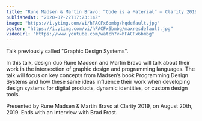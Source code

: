 ```yaml
---
title: "Rune Madsen & Martin Bravo: ”Code is a Material” — Clarity 2019"
publishedAt: "2020-07-22T17:23:14Z"
image: "https://i.ytimg.com/vi/hFACFx6bmbg/hqdefault.jpg"
poster: "https://i.ytimg.com/vi/hFACFx6bmbg/maxresdefault.jpg"
videoUrl: "https://www.youtube.com/watch?v=hFACFx6bmbg"
---
```


Talk previously called "Graphic Design Systems".

In this talk, design duo Rune Madsen and Martin Bravo will talk about their work in the intersection of graphic design and programming languages. The talk will focus on key concepts from Madsen’s book Programming Design Systems and how these same ideas influence their work when developing design systems for digital products, dynamic identities, or custom design tools.

Presented by Rune Madsen & Martin Bravo at Clarity 2019, on August 20th, 2019. Ends with an interview with Brad Frost.
